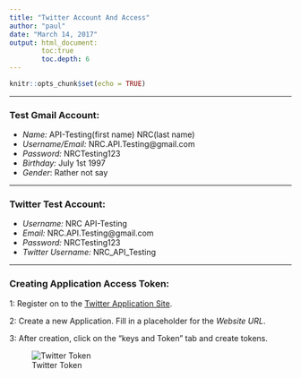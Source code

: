 ```yaml
---
title: "Twitter Account And Access"
author: "paul"
date: "March 14, 2017"
output: html_document:
        toc:true
        toc.depth: 6
---
```


```r
knitr::opts_chunk$set(echo = TRUE)
```



*****

### Test Gmail Account:
*   _Name:_   API-Testing(first name) NRC(last name)
*   _Username/Email:_   NRC.API.Testing@gmail.com
*   _Password:_   NRCTesting123
*   _Birthday:_   July 1st 1997
*   _Gender_: Rather  not say



*****

### Twitter Test Account:
*   _Username:_   NRC API-Testing
*   _Email:_  NRC.API.Testing@gmail.com
*   _Password:_   NRCTesting123
*   _Twitter Username:_ NRC_API_Testing


*****

### Creating Application Access Token:

1:  Register on to the [Twitter Application Site](https://apps.twitter.com/).

2:  Create a new Application. Fill in a placeholder for the _Website URL_.

3:  After creation, click on the "keys and Token" tab and create tokens. 

![Twitter Token](./Pictures/TwitterToken.jpg)





